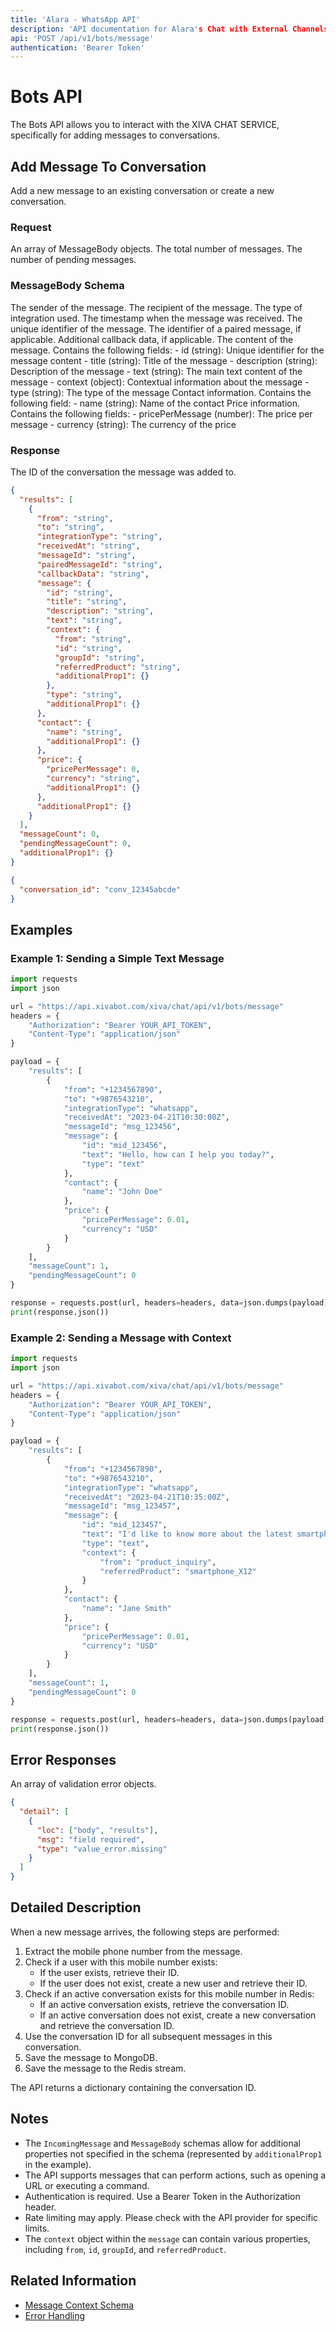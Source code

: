 ```yaml
---
title: 'Alara - WhatsApp API'
description: 'API documentation for Alara's Chat with External Channels (e.g, WhatsApp)'
api: 'POST /api/v1/bots/message'
authentication: 'Bearer Token'
---
```


# Bots API

The Bots API allows you to interact with the XIVA CHAT SERVICE, specifically for adding messages to conversations.

## Add Message To Conversation

Add a new message to an existing conversation or create a new conversation.

### Request

<ParamField body="results" type="array" required>
  An array of MessageBody objects.
</ParamField>

<ParamField body="messageCount" type="integer" required>
  The total number of messages.
</ParamField>

<ParamField body="pendingMessageCount" type="integer" required>
  The number of pending messages.
</ParamField>

### MessageBody Schema

<ParamField body="from" type="string" required>
  The sender of the message.
</ParamField>

<ParamField body="to" type="string" required>
  The recipient of the message.
</ParamField>

<ParamField body="integrationType" type="string" required>
  The type of integration used.
</ParamField>

<ParamField body="receivedAt" type="string" required>
  The timestamp when the message was received.
</ParamField>

<ParamField body="messageId" type="string" required>
  The unique identifier of the message.
</ParamField>

<ParamField body="pairedMessageId" type="string">
  The identifier of a paired message, if applicable.
</ParamField>

<ParamField body="callbackData" type="string">
  Additional callback data, if applicable.
</ParamField>

<ParamField body="message" type="object" required>
  The content of the message. Contains the following fields:
  - id (string): Unique identifier for the message content
  - title (string): Title of the message
  - description (string): Description of the message
  - text (string): The main text content of the message
  - context (object): Contextual information about the message
  - type (string): The type of the message
</ParamField>

<ParamField body="contact" type="object" required>
  Contact information. Contains the following field:
  - name (string): Name of the contact
</ParamField>

<ParamField body="price" type="object" required>
  Price information. Contains the following fields:
  - pricePerMessage (number): The price per message
  - currency (string): The currency of the price
</ParamField>

### Response

<ResponseField name="conversation_id" type="string">
  The ID of the conversation the message was added to.
</ResponseField>

<RequestExample>

```json IncomingMessage
{
  "results": [
    {
      "from": "string",
      "to": "string",
      "integrationType": "string",
      "receivedAt": "string",
      "messageId": "string",
      "pairedMessageId": "string",
      "callbackData": "string",
      "message": {
        "id": "string",
        "title": "string",
        "description": "string",
        "text": "string",
        "context": {
          "from": "string",
          "id": "string",
          "groupId": "string",
          "referredProduct": "string",
          "additionalProp1": {}
        },
        "type": "string",
        "additionalProp1": {}
      },
      "contact": {
        "name": "string",
        "additionalProp1": {}
      },
      "price": {
        "pricePerMessage": 0,
        "currency": "string",
        "additionalProp1": {}
      },
      "additionalProp1": {}
    }
  ],
  "messageCount": 0,
  "pendingMessageCount": 0,
  "additionalProp1": {}
}
```

</RequestExample>

<ResponseExample>

```json Response
{
  "conversation_id": "conv_12345abcde"
}
```

</ResponseExample>

## Examples

### Example 1: Sending a Simple Text Message

```python
import requests
import json

url = "https://api.xivabot.com/xiva/chat/api/v1/bots/message"
headers = {
    "Authorization": "Bearer YOUR_API_TOKEN",
    "Content-Type": "application/json"
}

payload = {
    "results": [
        {
            "from": "+1234567890",
            "to": "+9876543210",
            "integrationType": "whatsapp",
            "receivedAt": "2023-04-21T10:30:00Z",
            "messageId": "msg_123456",
            "message": {
                "id": "mid_123456",
                "text": "Hello, how can I help you today?",
                "type": "text"
            },
            "contact": {
                "name": "John Doe"
            },
            "price": {
                "pricePerMessage": 0.01,
                "currency": "USD"
            }
        }
    ],
    "messageCount": 1,
    "pendingMessageCount": 0
}

response = requests.post(url, headers=headers, data=json.dumps(payload))
print(response.json())
```

### Example 2: Sending a Message with Context

```python
import requests
import json

url = "https://api.xivabot.com/xiva/chat/api/v1/bots/message"
headers = {
    "Authorization": "Bearer YOUR_API_TOKEN",
    "Content-Type": "application/json"
}

payload = {
    "results": [
        {
            "from": "+1234567890",
            "to": "+9876543210",
            "integrationType": "whatsapp",
            "receivedAt": "2023-04-21T10:35:00Z",
            "messageId": "msg_123457",
            "message": {
                "id": "mid_123457",
                "text": "I'd like to know more about the latest smartphone model.",
                "type": "text",
                "context": {
                    "from": "product_inquiry",
                    "referredProduct": "smartphone_X12"
                }
            },
            "contact": {
                "name": "Jane Smith"
            },
            "price": {
                "pricePerMessage": 0.01,
                "currency": "USD"
            }
        }
    ],
    "messageCount": 1,
    "pendingMessageCount": 0
}

response = requests.post(url, headers=headers, data=json.dumps(payload))
print(response.json())
```

## Error Responses

<ResponseField name="detail" type="array">
  An array of validation error objects.
</ResponseField>

```json
{
  "detail": [
    {
      "loc": ["body", "results"],
      "msg": "field required",
      "type": "value_error.missing"
    }
  ]
}
```

## Detailed Description

When a new message arrives, the following steps are performed:

1. Extract the mobile phone number from the message.
2. Check if a user with this mobile number exists:
   - If the user exists, retrieve their ID.
   - If the user does not exist, create a new user and retrieve their ID.
3. Check if an active conversation exists for this mobile number in Redis:
   - If an active conversation exists, retrieve the conversation ID.
   - If an active conversation does not exist, create a new conversation and retrieve the conversation ID.
4. Use the conversation ID for all subsequent messages in this conversation.
5. Save the message to MongoDB.
6. Save the message to the Redis stream.

The API returns a dictionary containing the conversation ID.

## Notes

- The `IncomingMessage` and `MessageBody` schemas allow for additional properties not specified in the schema (represented by `additionalProp1` in the example).
- The API supports messages that can perform actions, such as opening a URL or executing a command.
- Authentication is required. Use a Bearer Token in the Authorization header.
- Rate limiting may apply. Please check with the API provider for specific limits.
- The `context` object within the `message` can contain various properties, including `from`, `id`, `groupId`, and `referredProduct`.

## Related Information

- [Message Context Schema](/api-reference/schemas/message-context)
- [Error Handling](/api-reference/error-handling)